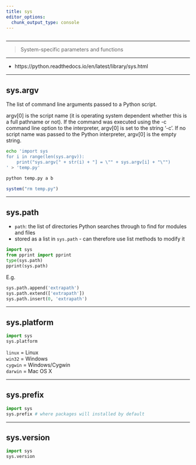 ```yaml
---
title: sys
editor_options: 
  chunk_output_type: console
---
```


```r
```

*********************************************************************

> System-specific parameters and functions

*********************************************************************

* https://python.readthedocs.io/en/latest/library/sys.html

*********************************************************************

## sys.argv

The list of command line arguments passed to a Python script. 

argv[0] is the script name (it is operating system dependent whether this is a full pathname or not). If the command was executed using the -c command line option to the interpreter, argv[0] is set to the string '-c'. If no script name was passed to the Python interpreter, argv[0] is the empty string.

```sh
echo 'import sys
for i in range(len(sys.argv)):
    print("sys.argv[" + str(i) + "] = \"" + sys.argv[i] + "\"")
' > 'temp.py'
```

```sh
python temp.py a b
```

```r
system("rm temp.py")
```

*********************************************************************

## sys.path

* `path`: the list of directories Python searches through to find for modules and files 
* stored as a list in `sys.path` - can therefore use list methods to modify it  

```python
import sys
from pprint import pprint
type(sys.path)
pprint(sys.path)
```

E.g. 

```python
sys.path.append('extrapath') 
sys.path.extend(['extrapath'])
sys.path.insert(0, 'extrapath')
```

*********************************************************************

## sys.platform

```python
import sys
sys.platform
```

`linux` = Linux  
`win32` = Windows  
`cygwin` = Windows/Cygwin  
`darwin` = Mac OS X  

*********************************************************************

## sys.prefix

```python
import sys
sys.prefix # where packages will installed by default
```

*********************************************************************

## sys.version

```python
import sys
sys.version
```





